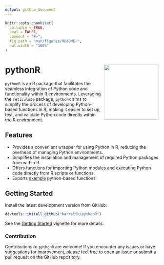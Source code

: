 ```yaml
---
output: github_document
---
```


<!-- README.md is generated from README.Rmd. Please edit that file -->

```r
knitr::opts_chunk$set(
  collapse = TRUE,
  eval = FALSE,
  comment = "#>",
  fig.path = "man/figures/README-",
  out.width = "100%"
)
```

# pythonR <a href='https://github.com/barrettk/pythonR'><img src='man/figures/logo.png' align="right" height="180" style="float:right; height:180px;"/></a>

`pythonR` is an R package that facilitates the seamless integration of Python code and functionality within R environments. Leveraging the `reticulate` package, `pythonR` aims to simplify the process of developing Python-based functions in R, making it easier to set up, test, and validate Python code directly within the R environment.

## Features

- Provides a convenient wrapper for using Python in R, reducing the overhead of managing Python environments.
- Simplifies the installation and management of required Python packages from within R.
- Offers functions for importing Python modules and executing Python code directly from R scripts or functions.
- Exports [example](https://barrettk.github.io/pythonR/reference/pythonR_examples.html) python-based functions

## Getting Started

Install the latest development version from GitHub:
```r
devtools::install_github("barrettk/pythonR")
```

See the [Getting Started](https://barrettk.github.io/pythonR/articles/getting-started.html) vignette for more details.


### Contribution
Contributions to `pythonR` are welcome! If you encounter any issues or have suggestions for improvement, please feel free to open an issue or submit a pull request on the GitHub repository.
